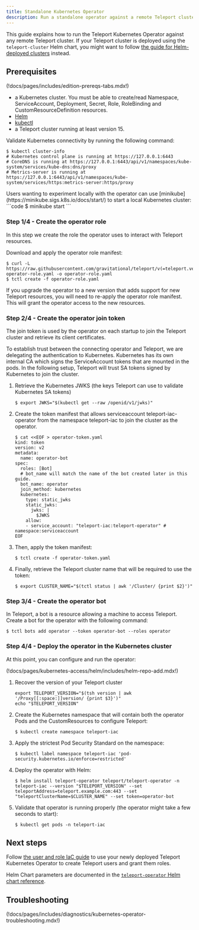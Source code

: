 ```yaml
---
title: Standalone Kubernetes Operator
description: Run a standalone operator against a remote Teleport cluster such as Teleport Cloud.
---
```


This guide explains how to run the Teleport Kubernetes Operator against any remote Teleport cluster.
If your Teleport cluster is deployed using the `teleport-cluster` Helm chart, you might want to follow
[the guide for Helm-deployed clusters](./teleport-operator-helm.mdx) instead.

## Prerequisites

(!docs/pages/includes/edition-prereqs-tabs.mdx!)

- a Kubernetes cluster. You must be able to create/read Namespace, ServiceAccount,
  Deployment, Secret, Role, RoleBinding and CustomResourceDefinition resources.
- [Helm](https://helm.sh/docs/intro/quickstart/)
- [kubectl](https://kubernetes.io/docs/tasks/tools/)
- a Teleport cluster running at least version 15.

Validate Kubernetes connectivity by running the following command:

```code
$ kubectl cluster-info
# Kubernetes control plane is running at https://127.0.0.1:6443
# CoreDNS is running at https://127.0.0.1:6443/api/v1/namespaces/kube-system/services/kube-dns:dns/proxy
# Metrics-server is running at https://127.0.0.1:6443/api/v1/namespaces/kube-system/services/https:metrics-server:https/proxy
```

<Admonition type="tip">
  Users wanting to experiment locally with the operator can use [minikube](https://minikube.sigs.k8s.io/docs/start/)
  to start a local Kubernetes cluster:
  ```code
  $ minikube start
  ```
</Admonition>

### Step 1/4 - Create the operator role

In this step we create the role the operator uses to interact with Teleport resources.

Download and apply the operator role manifest:

```code
$ curl -L https://raw.githubusercontent.com/gravitational/teleport/v(=teleport.version=)/integrations/operator/hack/fixture-operator-role.yaml -o operator-role.yaml
$ tctl create -f operator-role.yaml
```

<Admonition type="note">
If you upgrade the operator to a new version that adds support for new Teleport
resources, you will need to re-apply the operator role manifest. This will grant
the operator access to the new resources.
</Admonition>

### Step 2/4 - Create the operator join token

The join token is used by the operator on each startup to join the Teleport cluster and retrieve its client certificates.

To establish trust between the connecting operator and Teleport, we are delegating the authentication to Kubernetes. Kubernetes has its own internal CA which signs the ServiceAccount tokens that are mounted in the pods. In the following setup, Teleport will trust SA tokens signed by Kubernetes to join the cluster.

1. Retrieve the Kubernetes JWKS (the keys Teleport can use to validate Kubernetes SA tokens)
   ```code
   $ export JWKS="$(kubectl get --raw /openid/v1/jwks)"
   ```
1. Create the token manifest that allows serviceaccount teleport-iac-operator from the namespace teleport-iac to join the cluster as the operator.
   ```code
   $ cat <<EOF > operator-token.yaml   
   kind: token
   version: v2
   metadata:
     name: operator-bot
   spec:
     roles: [Bot]
     # bot_name will match the name of the bot created later in this guide.
     bot_name: operator
     join_method: kubernetes
     kubernetes:
       type: static_jwks
       static_jwks:
         jwks: |
           $JWKS
       allow:
       - service_account: "teleport-iac:teleport-operator" # namespace:serviceaccount
   EOF
   ```
1. Then, apply the token manifest:
   ```code
   $ tctl create -f operator-token.yaml
   ```
1. Finally, retrieve the Teleport cluster name that will be required to use the token:
   ```code
   $ export CLUSTER_NAME="$(tctl status | awk '/Cluster/ {print $2}')"
   ```

### Step 3/4 - Create the operator bot

In Teleport, a bot is a resource allowing a machine to access Teleport.
Create a bot for the operator with the following command:

```code
$ tctl bots add operator --token operator-bot --roles operator
```

### Step 4/4 - Deploy the operator in the Kubernetes cluster

At this point, you can configure and run the operator:

(!docs/pages/kubernetes-access/helm/includes/helm-repo-add.mdx!)

1. Recover the version of your Teleport cluster
   ```code
   export TELEPORT_VERSION="$(tsh version | awk '/Proxy[[:space:]]version/ {print $3}')"
   echo "$TELEPORT_VERSION"
   ```
1. Create the Kubernetes namespace that will contain both the operator Pods and the CustomResources to configure Teleport:
   ```code
   $ kubectl create namespace teleport-iac
   ```
1. Apply the strictest Pod Security Standard on the namespace:
   ```code
   $ kubectl label namespace teleport-iac 'pod-security.kubernetes.io/enforce=restricted'
   ```
1. Deploy the operator with Helm:
   ```code
   $ helm install teleport-operator teleport/teleport-operator -n teleport-iac --version "$TELEPORT_VERSION" --set teleportAddress=teleport.example.com:443 --set "teleportClusterName=$CLUSTER_NAME" --set token=operator-bot 
   ```
1. Validate that operator is running properly (the operator might take a few seconds to start):
   ```code
   $ kubectl get pods -n teleport-iac
   ```
   
## Next steps

Follow [the user and role IaC guide](./user-and-role.mdx) to use your newly
deployed Teleport Kubernetes Operator to create Teleport users and grant them
roles.

Helm Chart parameters are documented in the [`teleport-operator` Helm chart reference](../../reference/helm-reference/teleport-operator.mdx).

## Troubleshooting

(!docs/pages/includes/diagnostics/kubernetes-operator-troubleshooting.mdx!)
